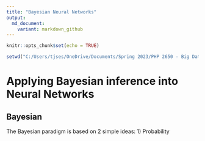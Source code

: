 ```yaml
---
title: "Bayesian Neural Networks" 
output: 
  md_document:  
    variant: markdown_github
---
```


```r
knitr::opts_chunk$set(echo = TRUE)

setwd("C:/Users/tjses/OneDrive/Documents/Spring 2023/PHP 2650 - Big Data/Final Project")
```

# Applying Bayesian inference into Neural Networks

## Bayesian

The Bayesian paradigm is based on 2 simple ideas: 1) Probability 